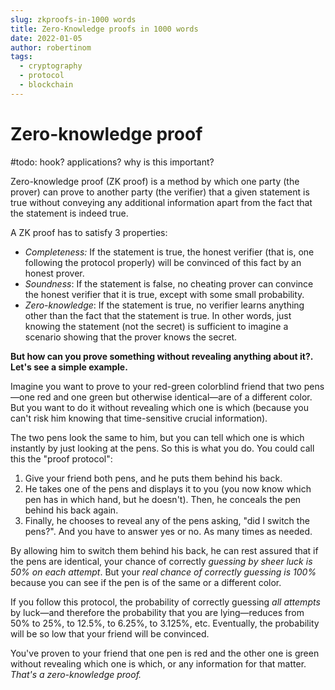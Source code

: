 ```yaml
---
slug: zkproofs-in-1000 words
title: Zero-Knowledge proofs in 1000 words
date: 2022-01-05
author: robertinom
tags:
  - cryptography
  - protocol
  - blockchain
---
```

# Zero-knowledge proof

\#todo: hook? applications? why is this important?

Zero-knowledge proof (ZK proof) is a method by which one party (the prover) can prove to another party (the verifier) that a given statement is true without conveying any additional information apart from the fact that the statement is indeed true.

A ZK proof has to satisfy 3 properties:

* *Completeness:* If the statement is true, the honest verifier (that is, one following the protocol properly) will be convinced of this fact by an honest prover.
* *Soundness*: If the statement is false, no cheating prover can convince the honest verifier that it is true, except with some small probability.
* *Zero-knowledge*: If the statement is true, no verifier learns anything other than the fact that the statement is true. In other words, just knowing the statement (not the secret) is sufficient to imagine a scenario showing that the prover knows the secret. 

**But how can you prove something without revealing anything about it?. Let's see a simple example.**

Imagine you want to prove to your red-green colorblind friend that two pens—one red and one green but otherwise identical—are of a different color. But you want to do it without revealing which one is which (because you can't risk him knowing that time-sensitive crucial information). 

The two pens look the same to him, but you can tell which one is which instantly by just looking at the pens. So this is what you do. You could call this the "proof protocol":

1. Give your friend both pens, and he puts them behind his back.
2. He takes one of the pens and displays it to you (you now know which pen has in which hand, but he doesn't). Then, he conceals the pen behind his back again.
3. Finally, he chooses to reveal any of the pens asking, "did I switch the pens?". And you have to answer yes or no. As many times as needed. 

By allowing him to switch them behind his back, he can rest assured that if the pens are identical, your chance of correctly *guessing by sheer luck is 50% on each attempt*. But your *real chance of correctly guessing is 100%* because you can see if the pen is of the same or a different color.

If you follow this protocol, the probability of correctly guessing *all attempts* by luck—and therefore the probability that you are lying—reduces from 50% to 25%, to 12.5%, to 6.25%, to 3.125%, etc. Eventually, the probability will be so low that your friend will be convinced.

You've proven to your friend that one pen is red and the other one is green without revealing which one is which, or any information for that matter. *That's a zero-knowledge proof.*